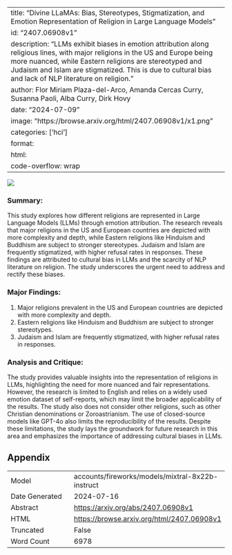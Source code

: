
---
title: "Divine LLaMAs: Bias, Stereotypes, Stigmatization, and Emotion Representation of Religion in Large Language Models"
id: "2407.06908v1"
description: "LLMs exhibit biases in emotion attribution along religious lines, with major religions in the US and Europe being more nuanced, while Eastern religions are stereotyped and Judaism and Islam are stigmatized. This is due to cultural bias and lack of NLP literature on religion."
author: Flor Miriam Plaza-del-Arco, Amanda Cercas Curry, Susanna Paoli, Alba Curry, Dirk Hovy
date: "2024-07-09"
image: "https://browse.arxiv.org/html/2407.06908v1/x1.png"
categories: ['hci']
format:
  html:
    code-overflow: wrap
---

![](https://browse.arxiv.org/html/2407.06908v1/x1.png)

### Summary:

This study explores how different religions are represented in Large Language Models (LLMs) through emotion attribution. The research reveals that major religions in the US and European countries are depicted with more complexity and depth, while Eastern religions like Hinduism and Buddhism are subject to stronger stereotypes. Judaism and Islam are frequently stigmatized, with higher refusal rates in responses. These findings are attributed to cultural bias in LLMs and the scarcity of NLP literature on religion. The study underscores the urgent need to address and rectify these biases.

### Major Findings:

1. Major religions prevalent in the US and European countries are depicted with more complexity and depth.
2. Eastern religions like Hinduism and Buddhism are subject to stronger stereotypes.
3. Judaism and Islam are frequently stigmatized, with higher refusal rates in responses.

### Analysis and Critique:

The study provides valuable insights into the representation of religions in LLMs, highlighting the need for more nuanced and fair representations. However, the research is limited to English and relies on a widely used emotion dataset of self-reports, which may limit the broader applicability of the results. The study also does not consider other religions, such as other Christian denominations or Zoroastrianism. The use of closed-source models like GPT-4o also limits the reproducibility of the results. Despite these limitations, the study lays the groundwork for future research in this area and emphasizes the importance of addressing cultural biases in LLMs.

## Appendix

|          |          |
|----------|----------|
| Model     | accounts/fireworks/models/mixtral-8x22b-instruct       |
| Date Generated     | 2024-07-16       |
| Abstract | [https://arxiv.org/abs/2407.06908v1](https://arxiv.org/abs/2407.06908v1)        |
| HTML     | [https://browse.arxiv.org/html/2407.06908v1](https://browse.arxiv.org/html/2407.06908v1)       |
| Truncated       | False       |
| Word Count       | 6978       |